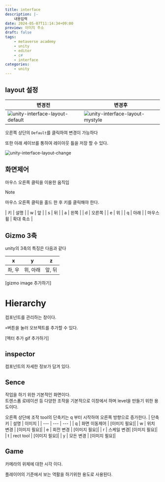 ```yaml
---
title: interface
description: |-
    내용입력
date: 2024-05-07T11:14:34+09:00
preview: 이미지 주소
draft: false
tags:
    - metaverse academy
    - unity
    - editor
    - c#
    - interface
categories:
    - unity
---
```


## layout 설정

| 변경전 | 변경후 |
| --- | --- |
| ![unity-interface-layout-default](./assets/unity-interface-layout-default.png) | ![unity-interface-layout-mystyle](./assets/unity-interface-layout-mystyle.png) |
오른쪽 상단의 ```Default```를 클릭하여 변경이 가능하다

또한 아래 세이브를 통하여 레이아웃 틀을 저장 할 수 있다.

![unity-interface-layout-change](./assets/unity-interface-layout-change.png)

## 화면제어

마우스 오른쪽 클릭을 이용한 움직임

> [!NOTE]
> 마우스 오른쪽 클릭을 홀드 한 후 키를 클릭해야 한다.

| 키 | 설명 |
| w | 앞 |
| s | 뒤 |
| a | 왼쪽 |
| d | 오른쪽 |
| e | 위 |
| q | 아래 |
| 마우스 휠 | 확대 축소 |

## Gizmo 3축

unity의 3축의 특징은 다음과 같다

| x | y | z |
| --- | --- | --- |
| 좌, 우 | 위, 아래 | 앞, 뒤 |


[gizmo image 추가하기]

# Hierarchy

컴포넌트를 관리하는 창이다.

```+```버튼을 눌러 오브젝트를 추가할 수 있다.

[엑터 추가 gif 추가하기]

## inspector

컴포넌트의 자세한 정보가 담겨 있다.

## Sence

작업을 하기 위한 기본적인 화면이다.\
트렌스폼 로테이션 등 다양한 조작을 기본적으로 이창에서 하며 level을 만들기 위한 용도이다.

오른쪽 상단에 조작 tool의 단축키는 q 부터 시작하여 오른쪽 방향으로 증가한다.
| 단축키 | 설명 | 이미지 |
| --- | --- | --- |
| q | 화면 이동제어 | [이미지 필요]|
| w | 위치 변경 | [이미지 필요]|
| e | 회전 변경 | [이미지 필요]|
| r | 스케일 변경| [이미지 필요]|
| t | rect tool | [이미지 필요]|
| y | 모든 변경 | [이미지 필요]|


## Game

카메라의 위체에 대한 시각 이다.

플레이어의 기준에서 보는 역활을 하기위한 용도로 사용된다.